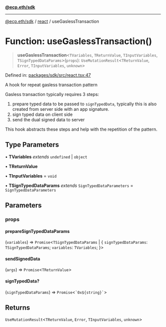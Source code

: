 [**@ecp.eth/sdk**](/sdk-reference/index.mdx)

***

[@ecp.eth/sdk](/sdk-reference/index.mdx) / [react](/sdk-reference/react/index.mdx) / useGaslessTransaction

# Function: useGaslessTransaction()

> **useGaslessTransaction**\<`TVariables`, `TReturnValue`, `TInputVariables`, `TSignTypedDataParams`\>(`props`): `UseMutationResult`\<`TReturnValue`, `Error`, `TInputVariables`, `unknown`\>

Defined in: [packages/sdk/src/react.tsx:47](https://github.com/ecp-eth/comments-monorepo/blob/main/packages/sdk/src/react.tsx#L47)

A hook for repeat gasless transaction pattern

Gasless transaction typically requires 3 steps:
1. prepare typed data to be passed to `signTypedData`, typically this is also created from server side with an app signature.
2. sign typed data on client side
3. send the dual signed data to server

This hook abstracts these steps and help with the repetition of the pattern.

## Type Parameters

• **TVariables** *extends* `undefined` \| `object`

• **TReturnValue**

• **TInputVariables** = `void`

• **TSignTypedDataParams** *extends* `SignTypedDataParameters` = `SignTypedDataParameters`

## Parameters

### props

#### prepareSignTypedDataParams

(`variables`) => `Promise`\<`TSignTypedDataParams` \| \{ `signTypedDataParams`: `TSignTypedDataParams`; `variables`: `TVariables`; \}\>

#### sendSignedData

(`args`) => `Promise`\<`TReturnValue`\>

#### signTypedData?

(`signTypedDataParams`) => `Promise`\<`` `0x${string}` ``\>

## Returns

`UseMutationResult`\<`TReturnValue`, `Error`, `TInputVariables`, `unknown`\>
